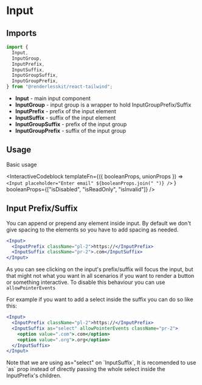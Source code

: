 
# Input

<ComponentLinks github="input" theme="input" story="forms-input" />

## Imports

```js
import {
  Input,
  InputGroup,
  InputPrefix,
  InputSuffix,
  InputGroupSuffix,
  InputGroupPrefix,
} from "@renderlesskit/react-tailwind";
```

- **Input** - main input component
- **InputGroup** - input group is a wrapper to hold InputGroupPrefix/Suffix
- **InputPrefix** - prefix of the input element
- **InputSuffix** - suffix of the input element
- **InputGroupSuffix** - prefix of the input group
- **InputGroupPrefix** - suffix of the input group

## Usage

Basic usage

<InteractiveCodeblock
  templateFn={({ booleanProps, unionProps }) =>
    `<Input placeholder="Enter email" ${booleanProps.join(" ")} />`
  }
  booleanProps={["isDisabled", "isReadOnly", "isInvalid"]}
/>

## Input Prefix/Suffix

You can append or prepend any element inside input. By default we don't give
spacing to the elements so you have to add spacing as needed.

```jsx live
<Input>
  <InputPrefix className="pl-2">https://</InputPrefix>
  <InputSuffix className="pr-2">.com</InputSuffix>
</Input>
```

As you can see clicking on the input's prefix/suffix will focus the input, but
that might not what you want in all scenarios if you want to render a button or
something interactive. To disable this behaviour you can use
`allowPointerEvents`

For example if you want to add a select inside the suffix you can do so like
this:

```jsx live
<Input>
  <InputPrefix className="pl-2">https://</InputPrefix>
  <InputSuffix as="select" allowPointerEvents className="pr-2">
    <option value=".com">.com</option>
    <option value=".org">.org</option>
  </InputSuffix>
</Input>
```

<Callout>
  Note that we are using as="select" on `InputSuffix`, It is recomended to use
  `as` prop instead of directly passing the whole select inside the
  InputPrefix's children.
</Callout>
